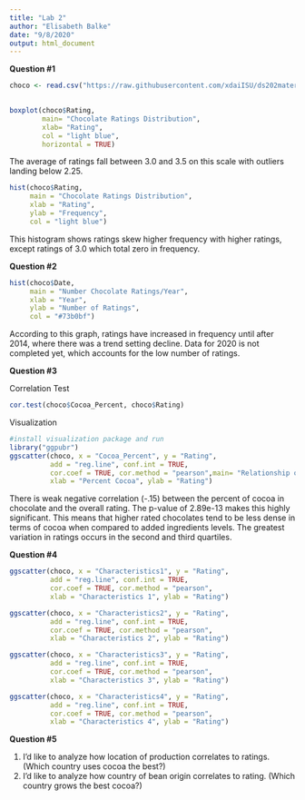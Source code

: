 ```yaml
---
title: "Lab 2"
author: "Elisabeth Balke"
date: "9/8/2020"
output: html_document
---
```


**Question #1**

```r
choco <- read.csv("https://raw.githubusercontent.com/xdaiISU/ds202materials/master/hwlabs/data/choco.csv") 
 

boxplot(choco$Rating, 
        main= "Chocolate Ratings Distribution",
        xlab= "Rating",
        col = "light blue",
        horizontal = TRUE)
```
The average of ratings fall between 3.0 and 3.5 on this scale with outliers landing below 2.25.

```r
hist(choco$Rating,
     main = "Chocolate Ratings Distribution",
     xlab = "Rating",
     ylab = "Frequency",
     col = "light blue")
```
This histogram shows ratings skew higher frequency with higher ratings, except ratings of 3.0 which total zero in frequency.

**Question #2**

``` r
hist(choco$Date,
     main = "Number Chocolate Ratings/Year",
     xlab = "Year",
     ylab = "Number of Ratings",
     col = "#73b0bf")
```
According to this graph, ratings have increased in frequency until after 2014, where there was a trend setting decline. Data for 2020 is not completed yet, which accounts for the low number of ratings.

**Question #3**

Correlation Test
``` r

cor.test(choco$Cocoa_Percent, choco$Rating)
```

Visualization
```r
#install visualization package and run
library("ggpubr")
ggscatter(choco, x = "Cocoa_Percent", y = "Rating", 
          add = "reg.line", conf.int = TRUE, 
          cor.coef = TRUE, cor.method = "pearson",main= "Relationship of % Cocoa to Rating",
          xlab = "Percent Cocoa", ylab = "Rating")

```
There is weak negative correlation (-.15) between the percent of cocoa in chocolate and the overall rating. The p-value of 2.89e-13 makes this highly significant. This means that higher rated chocolates tend to be less dense in terms of cocoa when compared to added ingredients levels. The greatest variation in ratings occurs in the second and third quartiles.

**Question #4**
```r
ggscatter(choco, x = "Characteristics1", y = "Rating", 
          add = "reg.line", conf.int = TRUE, 
          cor.coef = TRUE, cor.method = "pearson",
          xlab = "Characteristics 1", ylab = "Rating")

ggscatter(choco, x = "Characteristics2", y = "Rating", 
          add = "reg.line", conf.int = TRUE, 
          cor.coef = TRUE, cor.method = "pearson",
          xlab = "Characteristics 2", ylab = "Rating")

ggscatter(choco, x = "Characteristics3", y = "Rating", 
          add = "reg.line", conf.int = TRUE, 
          cor.coef = TRUE, cor.method = "pearson",
          xlab = "Characteristics 3", ylab = "Rating")

ggscatter(choco, x = "Characteristics4", y = "Rating", 
          add = "reg.line", conf.int = TRUE, 
          cor.coef = TRUE, cor.method = "pearson",
          xlab = "Characteristics 4", ylab = "Rating")
```

**Question #5**

1. I'd like to analyze how location of production correlates to ratings. (Which country uses cocoa the best?)
2. I'd like to analyze how country of bean origin correlates to rating. (Which country grows the best cocoa?)
